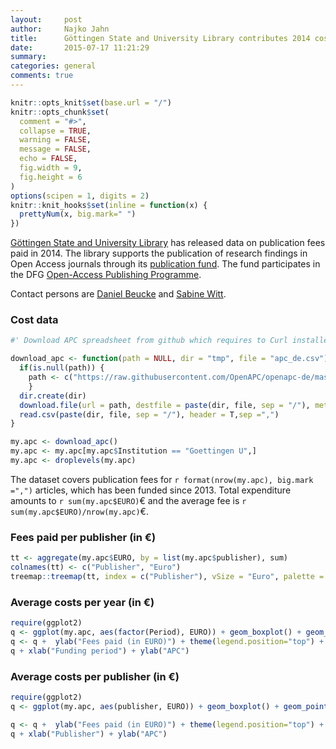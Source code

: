 ```yaml
---
layout:     post
author:		Najko Jahn
title:      Göttingen State and University Library contributes 2014 cost data
date:       2015-07-17 11:21:29
summary:    
categories: general
comments: true
---
```


```r

knitr::opts_knit$set(base.url = "/")
knitr::opts_chunk$set(
  comment = "#>",
  collapse = TRUE,
  warning = FALSE, 
  message = FALSE,
  echo = FALSE,
  fig.width = 9,
  fig.height = 6
)
options(scipen = 1, digits = 2)
knitr::knit_hooks$set(inline = function(x) {
  prettyNum(x, big.mark=" ")
})
```


[Göttingen State and University Library](http://www.sub.uni-goettingen.de/en/news/) has released data on publication fees paid in 2014.
The library supports the publication of research findings in Open Access journals through its [publication fund](http://www.sub.uni-goettingen.de/elektronisches-publizieren/open-access/open-access-publikationsfonds/). The fund participates in the DFG [Open-Access Publishing Programme](http://www.dfg.de/en/research_funding/programmes/infrastructure/lis/funding_opportunities/open_access_publishing/index.html).

Contact persons are [Daniel Beucke](http://www.sub.uni-goettingen.de/kontakt/personen-a-z/personendetails/person/daniel-beucke/) and [Sabine Witt](http://www.sub.uni-goettingen.de/kontakt/personen-a-z/personendetails/person/sabine-witt/).

### Cost data


```r
#' Download APC spreadsheet from github which requires to Curl installed

download_apc <- function(path = NULL, dir = "tmp", file = "apc_de.csv"){
  if(is.null(path)) {
    path <- c("https://raw.githubusercontent.com/OpenAPC/openapc-de/master/data/apc_de.csv")
    } 
  dir.create(dir) 
  download.file(url = path, destfile = paste(dir, file, sep = "/"), method = "curl")
  read.csv(paste(dir, file, sep = "/"), header = T,sep =",")
}

my.apc <- download_apc()
my.apc <- my.apc[my.apc$Institution == "Goettingen U",]
my.apc <- droplevels(my.apc)
```

The dataset covers publication fees for `r format(nrow(my.apc), big.mark =",")` articles, which has been funded since 2013. Total expenditure amounts to `r sum(my.apc$EURO)`€ and the average fee is `r sum(my.apc$EURO)/nrow(my.apc)`€.

### Fees paid per publisher (in €)

```r
tt <- aggregate(my.apc$EURO, by = list(my.apc$publisher), sum)
colnames(tt) <- c("Publisher", "Euro")
treemap::treemap(tt, index = c("Publisher"), vSize = "Euro", palette = "Paired")
```

###  Average costs per year (in €)

```r
require(ggplot2)
q <- ggplot(my.apc, aes(factor(Period), EURO)) + geom_boxplot() + geom_point(alpha = 8/10, size = 2,aes(colour =is_hybrid)) + scale_colour_manual(values = c("#000A02", "#DC4E00"))
q <- q +  ylab("Fees paid (in EURO)") + theme(legend.position="top") + theme_bw(base_size = 18)
q + xlab("Funding period") + ylab("APC")
```

###  Average costs per publisher (in €)

```r
require(ggplot2)
q <- ggplot(my.apc, aes(publisher, EURO)) + geom_boxplot() + geom_point(alpha = 8/10, size = 2,aes(colour =is_hybrid)) + scale_colour_manual(values = c("#000A02", "#DC4E00"))

q <- q +  ylab("Fees paid (in EURO)") + theme(legend.position="top") + theme_bw(base_size = 9) + coord_flip()
q + xlab("Publisher") + ylab("APC")
```
